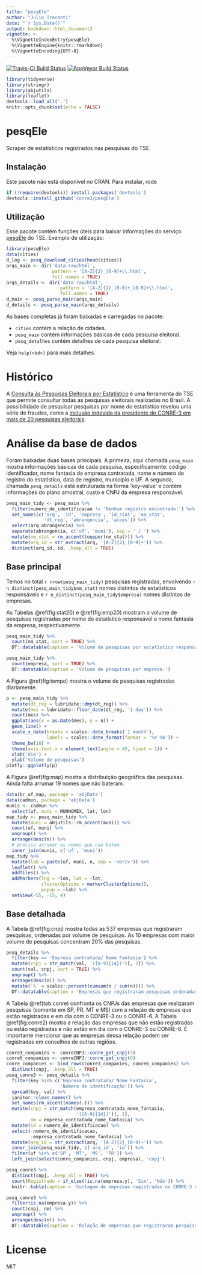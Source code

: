```yaml
---
title: "pesqEle"
author: "Julio Trecenti"
date: "`r Sys.Date()`"
output: bookdown::html_document2
vignette: >
  %\VignetteIndexEntry{pesqEle}
  %\VignetteEngine{knitr::rmarkdown}
  %\VignetteEncoding{UTF-8}
---
```


[![Travis-CI Build Status](https://travis-ci.org/conre3/pesqEle.svg?branch=master)](https://travis-ci.org/conre3/pesqEle)
[![AppVeyor Build Status](https://ci.appveyor.com/api/projects/status/github/conre3/pesqEle?branch=master&svg=true)](https://ci.appveyor.com/project/conre3/pesqEle)

```r
library(tidyverse)
library(stringr)
library(abjutils)
library(leaflet)
devtools::load_all('.')
knitr::opts_chunk$set(echo = FALSE)
```

# pesqEle

Scraper de estatísticos registrados nas pesquisas do TSE.

## Instalação

Este pacote não está disponível no CRAN. Para instalar, rode

```r
if (!require(devtools)) install.packages('devtools')
devtools::install_github('conre3/pesqEle')
```

## Utilização

Esse pacote contém funções úteis para baixar informações do serviço [pesqEle](http://inter01.tse.jus.br/pesqele-publico/app/pesquisa/listarEstatisticos.xhtml) do TSE. Exemplo de utilização:

```r
library(pesqEle)
data(cities)
d_log <- pesq_download_cities(head(cities))
arqs_main <- dir('data-raw/html', 
                 pattern = '[A-Z]{2}_[0-9]+\\.html',
                 full.names = TRUE)
arqs_details <- dir('data-raw/html', 
                    pattern = '[A-Z]{2}_[0-9]+_[0-9]+\\.html',
                    full.names = TRUE)
d_main <- pesq_parse_main(arqs_main)
d_details <- pesq_parse_main(arqs_details)
```

As bases completas já foram baixadas e carregadas no pacote:

- `cities` contém a relação de cidades.
- `pesq_main` contém informações básicas de cada pesquisa eleitoral.
- `pesq_detalhes` contém detalhes de cada pesquisa eleitoral.

Veja `help(<bd>)` para mais detalhes.

# Histórico

A [Consulta às Pesquisas Eleitorais por Estatístico](http://inter01.tse.jus.br/pesqele-publico/app/pesquisa/listarEstatisticos.xhtml) é uma ferramenta do TSE que permite consultar todas as pesquisas eleitorais realizadas no Brasil. A possibilidade de pesquisar pesquisas por nome do estatístico revelou uma série de fraudes, como a [inclusão indevida da presidente do CONRE-3 em mais de 20 pesquisas eleitorais](http://www.conre3.org.br/portal/3113-2/).

# Análise da base de dados

Foram baixadas duas bases principais. A primeira, aqui chamada `pesq_main` mostra informações básicas de cada pesquisa, especificamente: código identificador, nome fantasia da empresa contratada, nome e número de registro do estatístico, data de registro, município e UF. A segunda, chamada `pesq_details` está estruturada na forma 'key-value' e contém informações do plano amostral, custo e CNPJ da empresa responsável.

```r
pesq_main_tidy <- pesq_main %>% 
  filter(numero_de_identificacao != 'Nenhum registro encontrado!') %>% 
  set_names(c('arq', 'id', 'empresa', 'id_stat', 'nm_stat', 
              'dt_reg', 'abrangencia', 'acoes')) %>% 
  select(arq:abrangencia) %>% 
  separate(abrangencia, c('uf', 'muni'), sep = ' / ') %>% 
  mutate(nm_stat = rm_accent(toupper(nm_stat))) %>% 
  mutate(arq_id = str_extract(arq, '[A-Z]{2}_[0-9]+')) %>% 
  distinct(arq_id, id, .keep_all = TRUE)
```

## Base principal

Temos no total `r nrow(pesq_main_tidy)` pesquisas registradas, envolvendo `r n_distinct(pesq_main_tidy$nm_stat)` nomes distintos de estatísticos responsáveis e `r n_distinct(pesq_main_tidy$empresa)` nomes distintos de empresas.

As Tabelas \@ref(fig:stat20) e \@ref(fig:emp20) mostram o volume de pesquisas registradas por nome do estatístico responsável e nome fantasia da empresa, respectivamente.

```r
pesq_main_tidy %>%
  count(nm_stat, sort = TRUE) %>%
  DT::datatable(caption = 'Volume de pesquisas por estatístico responsável')
```

```r
pesq_main_tidy %>%
  count(empresa, sort = TRUE) %>%
  DT::datatable(caption = 'Volume de pesquisas por empresa.')
```

A Figura \@ref(fig:tempo) mostra o volume de pesquisas registradas diariamente.

```r
p <- pesq_main_tidy %>% 
  mutate(dt_reg = lubridate::dmy(dt_reg)) %>% 
  mutate(mes = lubridate::floor_date(dt_reg, '1 day')) %>% 
  count(mes) %>% 
  ggplot(aes(x = as.Date(mes), y = n)) +
  geom_line() +
  scale_x_date(breaks = scales::date_breaks('1 month'),
               labels = scales::date_format(format = '%Y-%b')) +
  theme_bw(16) +
  theme(axis.text.x = element_text(angle = 45, hjust = 1)) +
  xlab('dia') +
  ylab('Volume de pesquisas')
plotly::ggplotly(p)
```

A Figura \@ref(fig:map) mostra a distribuição geográfica das pesquisas. Ainda falta arrumar 19 nomes que não bateram.

```r
data(br_uf_map, package = 'abjData')
data(cadmun, package = 'abjData')
munis <- cadmun %>%
  select(uf, muni = MUNNOMEX, lat, lon)
map_tidy <- pesq_main_tidy %>% 
  mutate(muni = abjutils::rm_accent(muni)) %>% 
  count(uf, muni) %>% 
  ungroup() %>% 
  arrange(desc(n)) %>% 
  # precisa arrumar os nomes que nao batem
  inner_join(munis, c('uf', 'muni')) 
map_tidy %>%
  mutate(lab = paste(uf, muni, n, sep = '<br/>')) %>%
  leaflet() %>%
  addTiles() %>%
  addMarkers(lng = ~lon, lat = ~lat,
             clusterOptions = markerClusterOptions(),
             popup = ~lab) %>%
  setView(-55, -15, 4)
```

## Base detalhada

A Tabela \@ref(fig:cnpj) mostra todas as 537 empresas que registraram pesquisas, ordenadas por volume de pesquisas. As 10 empresas com maior volume de pesquisas concentram 20% das pesquisas.

```r
pesq_details %>%
  filter(key == 'Empresa contratada/ Nome Fantasia') %>%
  mutate(cnpj = str_match(val, '([0-9]{14})')[, 2]) %>%
  count(val, cnpj, sort = TRUE) %>%
  ungroup() %>%
  arrange(desc(n)) %>%
  mutate(`%` = scales::percent(cumsum(n / sum(n)))) %>%
  DT::datatable(caption = 'Empresas que registraram pesquisas ordenadas por volume de pesquisas.')
```

A Tabela \@ref(tab:conre) confronta os CNPJs das empresas que realizaram pesquisas (somente em SP, PR, MT e MS) com a relação de empresas que estão registradas e em dia com o CONRE-3 ou o CONRE-6. A Tabela \@ref(fig:conre2) mostra a relação das empresas que não estão registradas ou estão registradas e não estão em dia com o CONRE-3 ou CONRE-6. É importante mencionar que as empresas dessa relação podem ser registradas em conselhos de outras regiões.

```r
conre3_companies <- conreCNPJ::conre_get_cnpj(3)
conre6_companies <- conreCNPJ::conre_get_cnpj(6)
conre_companies <- bind_rows(conre3_companies, conre6_companies) %>% 
  distinct(cnpj, .keep_all = TRUE)
pesq_conre3 <- pesq_details %>% 
  filter(key %in% c('Empresa contratada/ Nome Fantasia',
                    'Número de identificação')) %>% 
  spread(key, val) %>% 
  janitor::clean_names() %>% 
  set_names(rm_accent(names(.))) %>% 
  mutate(cnpj = str_match(empresa_contratada_nome_fantasia, 
                          '([0-9]{14})')[, 2],
         nm = empresa_contratada_nome_fantasia) %>% 
  mutate(id = numero_de_identificacao) %>% 
  select(-numero_de_identificacao, 
         -empresa_contratada_nome_fantasia) %>% 
  mutate(arq_id = str_extract(arq, '[A-Z]{2}_[0-9]+')) %>% 
  inner_join(pesq_main_tidy, c('arq_id', 'id')) %>% 
  filter(uf %in% c('SP', 'MT', 'MS', 'PR')) %>% 
  left_join(select(conre_companies, cnpj, empresa), 'cnpj') 

pesq_conre3 %>%
  distinct(cnpj, .keep_all = TRUE) %>%
  count(Registrado = if_else(!is.na(empresa.y), 'Sim', 'Não')) %>%
  knitr::kable(caption = 'Contagem de empresas registradas no CONRE-3 ou CONRE-6 que registraram pesquisas no TSE (somente em SP, PR, MT e MS).')
```

```r
pesq_conre3 %>% 
  filter(is.na(empresa.y)) %>% 
  count(cnpj, nm) %>% 
  ungroup() %>% 
  arrange(desc(n)) %>% 
  DT::datatable(caption = 'Relação de empresas que registraram pesquisas em SP, MT, MS ou PR e não estão registradas ou não estão em dia com o CONRE-3 ou CONRE-6.')
```

# License

MIT
